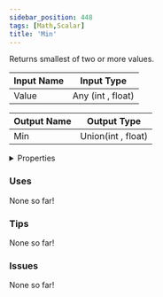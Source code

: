 ```yaml
---
sidebar_position: 448
tags: [Math,Scalar]
title: 'Min'
---
```


Returns smallest of two or more values.






<EsbSvg />

| Input Name | Input Type |
|-----------|-----------|
| Value | Any (int , float) |

| Output Name | Output Type |
|-----------|-----------|
| Min | Union(int , float) |


<details>
  <summary>Properties</summary>
  <div>
    <div>
    <table>
      <thead>
        <tr>
          <th>Is beta required?</th>
          <th>❌</th>
        </tr>
        <tr>
          <th>Is this chip a trolling risk?</th>
          <th>❌</th>
        </tr>
        <tr>
          <th>Is this chip a role assignment risk?</th>
          <th>❌</th>
        </tr>
        <tr>
          <th>Chip UUID</th>
          <th>bfb1ad17-5ade-4bd8-9c31-6d4b1e47dae3</th>
        </tr>
      </thead>
    </table>
    </div>
  </div>
</details>

### Uses

None so far!

### Tips

None so far!

### Issues

None so far!